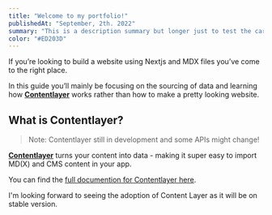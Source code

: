 ```yaml
---
title: "Welcome to my portfolio!"
publishedAt: "September, 2th. 2022"
summary: "This is a description summary but longer just to test the card"
color: "#ED203D"
---
```


If you’re looking to build a website using Nextjs and MDX files you’ve come to the right place.

In this guide you’ll mainly be focusing on the sourcing of data and learning how **[Contentlayer](https://github.com/contentlayerdev/contentlayer)** works rather than how to make a pretty looking website.

## **What is Contentlayer?**

> Note: Contentlayer still in development and some APIs might change!

**[Contentlayer](https://github.com/contentlayerdev/contentlayer)** turns your content into data - making it super easy to import MD(X) and CMS content in your app.

You can find the [full documention for Contentlayer here](https://www.contentlayer.dev/docs).

I'm looking forward to seeing the adoption of Content Layer as it will be on stable version.

<PostImage
  alt="Crombie logo"
  src="https://res.cloudinary.com/qwertytesting123/image/upload/v1662155122/crombie-logo.png"
  width="18"
  height="15"
  decoding="async"
  data-nimg="future"
/>
